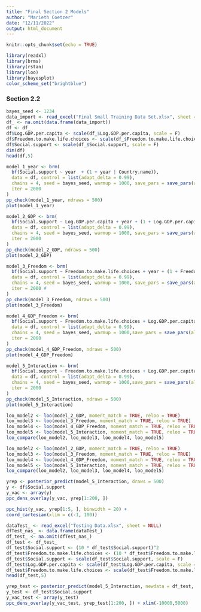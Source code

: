 ```yaml
---
title: "Final Section 2 Models"
author: "Marieth Coetzer"
date: "12/11/2022"
output: html_document
---
```


```r
knitr::opts_chunk$set(echo = TRUE)
```


```r
library(readxl)
library(brms) 
library(rstan)
library(loo)
library(bayesplot)
color_scheme_set("brightblue")
```
### Section 2.2

```r
bayes_seed <- 1234
data_import <- read_excel("Final Small Training Data Set.xlsx", sheet = NULL)
df_ <- na.omit(data.frame(data_import))
df <- df_
df$Log.GDP.per.capita <- scale(df_$Log.GDP.per.capita, scale = F)
df$Freedom.to.make.life.choices <- scale(df_$Freedom.to.make.life.choices, scale = F)
df$Social.support <- scale(df_$Social.support, scale = F)
dim(df)
head(df,5)
```

```r
model_1_year <- brm(
  bf(Social.support ~ year  + (1 + year | Country.name)),
  data = df, control = list(adapt_delta = 0.99),
  chains = 4, seed = bayes_seed, warmup = 1000, save_pars = save_pars(all = TRUE),
  iter = 2000
)
pp_check(model_1_year, ndraws = 500)
plot(model_1_year)
```

```r
model_2_GDP <- brm(
  bf(Social.support ~ Log.GDP.per.capita + year + (1 + Log.GDP.per.capita + year | Country.name)),
  data = df, control = list(adapt_delta = 0.99),
  chains = 4, seed = bayes_seed, warmup = 1000, save_pars = save_pars(all = TRUE),
  iter = 2000 
)
pp_check(model_2_GDP, ndraws = 500)
plot(model_2_GDP)
```

```r
model_3_Freedom <- brm(
  bf(Social.support ~ Freedom.to.make.life.choices + year + (1 + Freedom.to.make.life.choices + year | Country.name)),
  data = df, control = list(adapt_delta = 0.99),
  chains = 4, seed = bayes_seed, warmup = 1000, save_pars = save_pars(all = TRUE),
  iter = 2000 # 
)
pp_check(model_3_Freedom, ndraws = 500)
plot(model_3_Freedom)
```

```r
model_4_GDP_Freedom <- brm(
  bf(Social.support ~ Freedom.to.make.life.choices + Log.GDP.per.capita + year + (1 + Freedom.to.make.life.choices +  Log.GDP.per.capita + year | Country.name)),
  data = df, control = list(adapt_delta = 0.99),
  chains = 4, seed = bayes_seed, warmup = 1000,save_pars = save_pars(all = TRUE),
  iter = 2000 
)
pp_check(model_4_GDP_Freedom, ndraws = 500)
plot(model_4_GDP_Freedom)
```

```r
model_5_Interaction <- brm(
  bf(Social.support ~ Freedom.to.make.life.choices + Log.GDP.per.capita + Freedom.to.make.life.choices:Log.GDP.per.capita + year + (1 + Freedom.to.make.life.choices +  Log.GDP.per.capita + year | Country.name)),
  data = df, control = list(adapt_delta = 0.99),
  chains = 4, seed = bayes_seed, warmup = 1000,save_pars = save_pars(all = TRUE),
  iter = 2000
)
pp_check(model_5_Interaction, ndraws = 500)
plot(model_5_Interaction)
```


```r
loo_model2 <- loo(model_2_GDP, moment_match = TRUE, reloo = TRUE)
loo_model3 <- loo(model_3_Freedom, moment_match = TRUE, reloo = TRUE)
loo_model4 <- loo(model_4_GDP_Freedom, moment_match = TRUE, reloo = TRUE)
loo_model5 <- loo(model_5_Interaction, moment_match = TRUE, reloo = TRUE)
loo_compare(loo_model2, loo_model3, loo_model4, loo_model5)
```


```r
loo_model2 <- loo(model_2_GDP, moment_match = TRUE, reloo = TRUE)
loo_model3 <- loo(model_3_Freedom, moment_match = TRUE, reloo = TRUE)
loo_model4 <- loo(model_4_GDP_Freedom, moment_match = TRUE, reloo = TRUE)
loo_model5 <- loo(model_5_Interaction, moment_match = TRUE, reloo = TRUE)
loo_compare(loo_model2, loo_model3, loo_model4, loo_model5)
```


```r
yrep <- posterior_predict(model_5_Interaction, draws = 500)
y <- df$Social.support
y_vac <- array(y)
ppc_dens_overlay(y_vac, yrep[1:200, ])
```

```r
ppc_hist(y_vac, yrep[1:5, ], binwidth = 20) +
coord_cartesian(xlim = c(-1, 100))
```


```r
dataTest_ <- read_excel("Testing Data.xlsx", sheet = NULL)
dfTest_nas_ <- data.frame(dataTest_)
df_test_ <- na.omit(dfTest_nas_)
df_test <- df_test_
df_test$Social.support <- (10 * df_test$Social.support)^2
df_test$Freedom.to.make.life.choices <- (10 * df_test$Freedom.to.make.life.choices)^2
df_test$Social.support <- scale(df_test$Social.support, scale = F)
df_test$Log.GDP.per.capita <- scale(df_test$Log.GDP.per.capita, scale = F)
df_test$Freedom.to.make.life.choices <- scale(df_test$Freedom.to.make.life.choices, scale = F)
head(df_test,5)
```

```r
yrep_test <- posterior_predict(model_5_Interaction, newdata = df_test, allow_new_levels = TRUE)
y_test <- df_test$Social.support
y_vac_test <- array(y_test)
ppc_dens_overlay(y_vac_test, yrep_test[1:200, ]) + xlim(-10000,5000)
```
